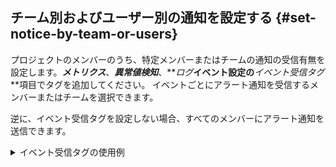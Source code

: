 ## チーム別およびユーザー別の通知を設定する {#set-notice-by-team-or-users}

プロジェクトのメンバーのうち、特定メンバーまたはチームの通知の受信有無を設定します。**_メトリクス_**、**_異常値検知_**、**_ログ_**イベント設定の**_イベント受信タグ_**項目でタグを追加してください。 イベントごとにアラート通知を受信するメンバーまたはチームを選択できます。

逆に、イベント受信タグを設定しない場合、すべてのメンバーにアラート通知を送信できます。

<details>
<summary>イベント受信タグの使用例</summary>

イベント受信タグの使用例を使用して、チーム別またはユーザー別によるアラート通知を送信する設定方法について説明します。次のように、チームごとに異なるアラート通知を設定します。

| 通知の種類             |           サーバーチームの受信有無          |          DevOpsチームの受信有無         |
| ----------------- | :-----------------------------: | :-----------------------------: |
| メトリックアラート通知       | <span class='emoji-ok'>✅</span> | <span class='emoji-no'>❌</span> |
| 異常値検知の警告通知        | <span class='emoji-ok'>✅</span> | <span class='emoji-ok'>✅</span> |
| ログのリアルタイムアラート通知   | <span class='emoji-no'>❌</span> | <span class='emoji-ok'>✅</span> |

1.  **イベント受信の設定** (**_アラート通知_** > **_イベント受信設定_**)

    <ImgLang img='set-event-tag-01.png' desc='ユーザー別イベント受信設定' />

    プロジェクトに属するメンバーのうち、サーバーチーム所属は、`サーバーチーム`、DevOps所属は`DevOpsチーム`とイベント受信タグを設定してください。

2.  **メトリクスアラート通知の設定** (**_アラート通知_** > **_イベント設定_** > **_メトリクス_** > **_+ イベント追加_** > **_イベント受信設定_**)

    <ImgLang img='set-event-tag-02.png' desc='ユーザー別イベント受信設定' />

    **_+ タグ追加_**または**_+_**ボタンをクリックしてください。タグ一覧から目的のタグを選択するか、新しいタグを作成してください。メトリクスイベントの通知を`サーバーチーム`に設定されている場合です。

3.  **_ログのリアルタイムアラート通知設定_** (**_アラート通知_** > **_イベント設定_** > **_ログ_** > **_+ イベント追加_** > **_イベント受信タグ_**)

    <ImgLang img='set-event-tag-03.png' desc='ユーザー別イベント受信設定' />

    **_+ タグ追加_**または**_+_**ボタンをクリックしてください。タグ一覧から目的のタグを選択するか、新しいタグを作成してください。ログのリアルタイムイベントの通知を`DevOpsチーム`に設定した場合です。

4.  異常値検知イベントは、すべてのメンバーにアラート通知を送信するため、イベント受信タグを設定しません。

</details>
